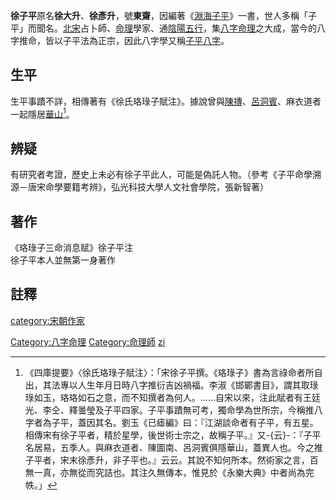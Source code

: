 '''徐子平'''原名'''徐大升'''、'''徐彥升'''，號'''東齋'''，因編著《[[淵海子平|淵海子平]]》一書，世人多稱「子平」而聞名。[[北宋|北宋]]占卜師、[[命理|命理]]學家、通[[陰陽|陰陽]][[五行|五行]]，集[[八字命理|八字命理]]之大成，當今的八字推命，皆以子平法為正宗，因此八字學又稱[[子平八字|子平八字]]。

==生平==
生平事蹟不詳，相傳著有《徐氏珞琭子賦注》。據說曾與[[陳摶|陳摶]]、[[呂洞賓|呂洞賓]]、麻衣道者一起隱居[[華山|華山]]<ref>《四庫提要》〈徐氏珞琭子賦注〉：「宋徐子平撰。《珞琭子》書為言祿命者所自出，其法專以人生年月日時八字推衍吉凶禍福。李淑《邯鄲書目》，謂其取琭琭如玉，珞珞如石之意，而不知撰者為何人。……自宋以來，注此賦者有王廷光、李仝、釋曇瑩及子平四家。子平事蹟無可考，獨命學為世所宗，今稱推八字者為子平，蓋因其名。劉玉《已瘧編》曰：『江湖談命者有子平，有五星。相傳宋有徐子平者，精於星學，後世術士宗之，故稱子平。』又-{云}-：『子平名居易，五季人。與麻衣道者、陳圖南、呂洞賓俱隱華山，蓋異人也。今之推子平者，宋末徐彥升，非子平也。』云云。其說不知何所本。然術家之言，百無一真，亦無從而究詰也。其注久無傳本，惟見於《永樂大典》中者尚為完帙。」</ref>。

==辨疑==
有研究者考證，歷史上未必有徐子平此人，可能是偽託人物。（參考《子平命學溯源－唐宋命學要籍考辨》，弘光科技大學人文社會學院，張新智著）

==著作==
《珞琭子三命消息赋》徐子平注<br>
徐子平本人並無第一身著作

==註釋==
{{reflist}}
{{八字命學}}
{{normdaten}}
{{DEFAULTSORT:xu ziping}}
[[category:宋朝作家|category:宋朝作家]]
[[Category:八字命理|Category:八字命理]]
[[Category:命理師|Category:命理師]]
[[Category:徐姓|zi]]